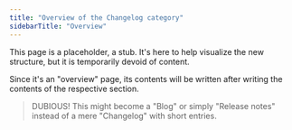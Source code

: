 ```yaml
---
title: "Overview of the Changelog category"
sidebarTitle: "Overview"
---
```


This page is a placeholder, a stub. It's here to help visualize the new structure, but it is temporarily devoid of content.

Since it's an "overview" page, its contents will be written after writing the contents of the respective section.

> DUBIOUS! This might become a "Blog" or simply "Release notes" instead of a mere "Changelog" with short entries.
